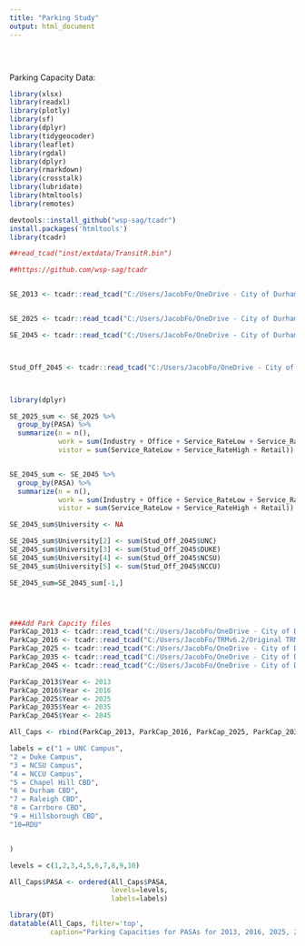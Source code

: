 ```yaml
---
title: "Parking Study"
output: html_document
---
```


<style type="text/css">
.title {
  display: none;
}

#getting-started img {
  margin-right: 10px;
}

</style>

<div class="row" style="padding-top: 30px;">
<div class="col-sm-6">

Parking Capacity Data: 


```r
library(xlsx)
library(readxl)
library(plotly)
library(sf)
library(dplyr)
library(tidygeocoder)
library(leaflet)
library(rgdal)
library(dplyr)
library(rmarkdown)
library(crosstalk)
library(lubridate)
library(htmltools)
library(remotes)

```

```r
devtools::install_github("wsp-sag/tcadr")
install.packages('htmltools')
library(tcadr)

##read_tcad("inst/extdata/TransitR.bin")

##https://github.com/wsp-sag/tcadr


SE_2013 <- tcadr::read_tcad("C:/Users/JacobFo/OneDrive - City of Durham/SE_2013-rev.bin")


SE_2025 <- tcadr::read_tcad("C:/Users/JacobFo/OneDrive - City of Durham/MTP Work/TRM SE Data Inputs/2025/SE_2025.bin")

SE_2045 <- tcadr::read_tcad("C:/Users/JacobFo/OneDrive - City of Durham/MTP Work/TRM SE Data Inputs/2045/SE_2045.bin")



Stud_Off_2045 <- tcadr::read_tcad("C:/Users/JacobFo/OneDrive - City of Durham/MTP Work/TRM MTP Inputs Scenario Years/2045 MTP wAmendments/Input/Univ/Stud_Off Total 2045.bin")



library(dplyr)

SE_2025_sum <- SE_2025 %>%
  group_by(PASA) %>%
  summarize(n = n(),
            work = sum(Industry + Office + Service_RateLow + Service_RateHigh + Retail),
            vistor = sum(Service_RateLow + Service_RateHigh + Retail))


SE_2045_sum <- SE_2045 %>%
  group_by(PASA) %>%
  summarize(n = n(),
            work = sum(Industry + Office + Service_RateLow + Service_RateHigh + Retail),
            vistor = sum(Service_RateLow + Service_RateHigh + Retail))

SE_2045_sum$University <- NA

SE_2045_sum$University[2] <- sum(Stud_Off_2045$UNC)
SE_2045_sum$University[3] <- sum(Stud_Off_2045$DUKE)
SE_2045_sum$University[4] <- sum(Stud_Off_2045$NCSU)
SE_2045_sum$University[5] <- sum(Stud_Off_2045$NCCU)

SE_2045_sum=SE_2045_sum[-1,]




###Add Park Capcity files
ParkCap_2013 <- tcadr::read_tcad("C:/Users/JacobFo/OneDrive - City of Durham/MTP Work/TRM MTP Inputs Scenario Years/2013 Base Year/Input/Programs/Parkcap.bin")
ParkCap_2016 <- tcadr::read_tcad("C:/Users/JacobFo/TRMv6.2/Original TRMv6.2_2016/Input/Programs/Parkcap.bin")
ParkCap_2025 <- tcadr::read_tcad("C:/Users/JacobFo/OneDrive - City of Durham/MTP Work/TRM MTP Inputs Scenario Years/2045 MTP wAmendments/Input/Programs/Parkcap.bin")
ParkCap_2035 <- tcadr::read_tcad("C:/Users/JacobFo/OneDrive - City of Durham/MTP Work/TRM MTP Inputs Scenario Years/2035 MTP wAmendments/Input/Programs/Parkcap.bin")
ParkCap_2045 <- tcadr::read_tcad("C:/Users/JacobFo/OneDrive - City of Durham/MTP Work/TRM MTP Inputs Scenario Years/2045 MTP wAmendments/Input/Programs/Parkcap.bin")

ParkCap_2013$Year <- 2013
ParkCap_2016$Year <- 2016
ParkCap_2025$Year <- 2025
ParkCap_2035$Year <- 2035
ParkCap_2045$Year <- 2045

All_Caps <- rbind(ParkCap_2013, ParkCap_2016, ParkCap_2025, ParkCap_2035, ParkCap_2045)

```

```r

labels = c("1 = UNC Campus",
"2 = Duke Campus",
"3 = NCSU Campus",
"4 = NCCU Campus",
"5 = Chapel Hill CBD",
"6 = Durham CBD",
"7 = Raleigh CBD",
"8 = Carrboro CBD",
"9 = Hillsborough CBD",
"10=RDU"


)

levels = c(1,2,3,4,5,6,7,8,9,10)

All_Caps$PASA <- ordered(All_Caps$PASA,
                         levels=levels,
                         labels=labels)

```







```r
library(DT)
datatable(All_Caps, filter='top',
          caption="Parking Capacities for PASAs for 2013, 2016, 2025, 2035 and 2045")
```

